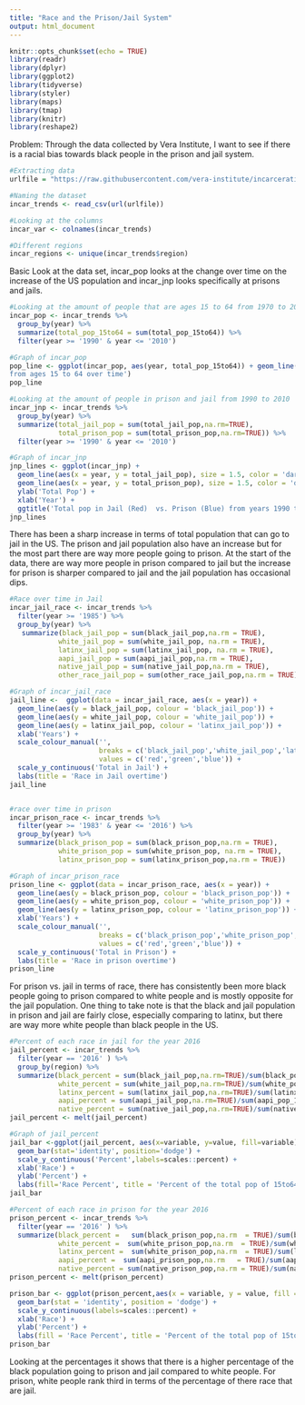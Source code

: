 ```yaml
---
title: "Race and the Prison/Jail System"
output: html_document
---
```


```r
knitr::opts_chunk$set(echo = TRUE)
library(readr)
library(dplyr)
library(ggplot2)
library(tidyverse)
library(styler)
library(maps)
library(tmap)
library(knitr)
library(reshape2)
```

Problem:
Through the data collected by Vera Institute, I want to see if there is a racial bias towards black people in the
prison and jail system. 


```r
#Extracting data
urlfile = "https://raw.githubusercontent.com/vera-institute/incarceration-trends/master/incarceration_trends.csv"

#Naming the dataset
incar_trends <- read_csv(url(urlfile))

#Looking at the columns
incar_var <- colnames(incar_trends)

#Different regions
incar_regions <- unique(incar_trends$region)
```


Basic Look at the data set,
incar_pop looks at the change over time on the increase of the US population
and incar_jnp looks specifically at prisons and jails. 
```r
#Looking at the amount of people that are ages 15 to 64 from 1970 to 2010
incar_pop <- incar_trends %>%
  group_by(year) %>%
  summarize(total_pop_15to64 = sum(total_pop_15to64)) %>%
  filter(year >= '1990' & year <= '2010')

#Graph of incar_pop
pop_line <- ggplot(incar_pop, aes(year, total_pop_15to64)) + geom_line(color = 'darkgreen', size = 1.5) + labs(x = 'Year', y = 'Total Pop') + ggtitle ('Total population
from ages 15 to 64 over time')
pop_line

#Looking at the amount of people in prison and jail from 1990 to 2010
incar_jnp <- incar_trends %>%
  group_by(year) %>%
  summarize(total_jail_pop = sum(total_jail_pop,na.rm=TRUE), 
            total_prison_pop = sum(total_prison_pop,na.rm=TRUE)) %>%
  filter(year >= '1990' & year <= '2010')

#Graph of incar_jnp
jnp_lines <- ggplot(incar_jnp) + 
  geom_line(aes(x = year, y = total_jail_pop), size = 1.5, color = 'darkred') +
  geom_line(aes(x = year, y = total_prison_pop), size = 1.5, color = 'darkblue') +
  ylab('Total Pop') +
  xlab('Year') +
  ggtitle('Total pop in Jail (Red)  vs. Prison (Blue) from years 1990 to 2010') 
jnp_lines
```


There has been a sharp increase in terms of total population that can go to jail in the US. The prison and jail population also have an increase but for the most part there are way more people going to prison. At the start of the data, there are way more people in prison compared to jail but the increase for prison is sharper compared to jail and the jail population has occasional dips. 



```r
#Race over time in Jail
incar_jail_race <- incar_trends %>%
  filter(year >= '1985') %>%
  group_by(year) %>% 
   summarize(black_jail_pop = sum(black_jail_pop,na.rm = TRUE),
            white_jail_pop = sum(white_jail_pop, na.rm = TRUE),
            latinx_jail_pop = sum(latinx_jail_pop, na.rm = TRUE),
            aapi_jail_pop = sum(aapi_jail_pop,na.rm = TRUE),
            native_jail_pop = sum(native_jail_pop,na.rm = TRUE),
            other_race_jail_pop = sum(other_race_jail_pop,na.rm = TRUE))

#Graph of incar_jail_race
jail_line <-  ggplot(data = incar_jail_race, aes(x = year)) +
  geom_line(aes(y = black_jail_pop, colour = 'black_jail_pop')) +
  geom_line(aes(y = white_jail_pop, colour = 'white_jail_pop')) +
  geom_line(aes(y = latinx_jail_pop, colour = 'latinx_jail_pop')) +
  xlab('Years') +
  scale_colour_manual('',  
                      breaks = c('black_jail_pop','white_jail_pop','latinx_jail_pop'),
                      values = c('red','green','blue')) +
  scale_y_continuous('Total in Jail') +
  labs(title = 'Race in Jail overtime')
jail_line


#race over time in prison
incar_prison_race <- incar_trends %>%
  filter(year >= '1983' & year <= '2016') %>%
  group_by(year) %>%
  summarize(black_prison_pop = sum(black_prison_pop,na.rm = TRUE),
            white_prison_pop = sum(white_prison_pop, na.rm = TRUE),
            latinx_prison_pop = sum(latinx_prison_pop,na.rm = TRUE))

#Graph of incar_prison_race
prison_line <- ggplot(data = incar_prison_race, aes(x = year)) +
  geom_line(aes(y = black_prison_pop, colour = 'black_prison_pop')) +
  geom_line(aes(y = white_prison_pop, colour = 'white_prison_pop')) +
  geom_line(aes(y = latinx_prison_pop, colour = 'latinx_prison_pop')) +
  xlab('Years') + 
  scale_colour_manual('',  
                      breaks = c('black_prison_pop','white_prison_pop','latinx_prison_pop'),
                      values = c('red','green','blue')) +
  scale_y_continuous('Total in Prison') +
  labs(title = 'Race in prison overtime')
prison_line
```


For prison vs. jail in terms of race, there has consistently been more black people going to prison compared to white people and is mostly opposite for the jail population. One thing to take note is that the black and jail population in prison and jail are fairly close, especially comparing to latinx, but there are way more white people than black people in the US. 

```r
#Percent of each race in jail for the year 2016
jail_percent <- incar_trends %>%
  filter(year == '2016' ) %>% 
  group_by(region) %>%
  summarize(black_percent = sum(black_jail_pop,na.rm=TRUE)/sum(black_pop_15to64,na.rm = TRUE),
            white_percent = sum(white_jail_pop,na.rm=TRUE)/sum(white_pop_15to64,na.rm = TRUE),
            latinx_percent = sum(latinx_jail_pop,na.rm=TRUE)/sum(latinx_pop_15to64,na.rm = TRUE), 
            aapi_percent = sum(aapi_jail_pop,na.rm=TRUE)/sum(aapi_pop_15to64,na.rm=TRUE),
            native_percent = sum(native_jail_pop,na.rm=TRUE)/sum(native_pop_15to64,na.rm=TRUE)) 
jail_percent <- melt(jail_percent)

#Graph of jail_percent
jail_bar <-ggplot(jail_percent, aes(x=variable, y=value, fill=variable)) +
  geom_bar(stat='identity', position='dodge') + 
  scale_y_continuous('Percent',labels=scales::percent) + 
  xlab('Race') + 
  ylab('Percent') + 
  labs(fill='Race Percent', title = 'Percent of the total pop of 15to64 for each race that are in Jail')
jail_bar

#Percent of each race in prison for the year 2016
prison_percent <- incar_trends %>% 
  filter(year == '2016' ) %>%
  summarize(black_percent =   sum(black_prison_pop,na.rm  = TRUE)/sum(black_pop_15to64,na.rm=TRUE),
            white_percent =  sum(white_prison_pop,na.rm  = TRUE)/sum(white_pop_15to64,na.rm=TRUE),
            latinx_percent =  sum(white_prison_pop,na.rm  = TRUE)/sum(latinx_pop_15to64,na.rm=TRUE),
            aapi_percent =  sum(aapi_prison_pop,na.rm   = TRUE)/sum(aapi_pop_15to64,na.rm=TRUE),
            native_percent = sum(native_prison_pop,na.rm = TRUE)/sum(native_pop_15to64,na.rm=TRUE))
prison_percent <- melt(prison_percent)

prison_bar <- ggplot(prison_percent,aes(x = variable, y = value, fill = variable)) + 
  geom_bar(stat = 'identity', position = 'dodge') + 
  scale_y_continuous(labels=scales::percent) +
  xlab('Race') +
  ylab('Percent') +
  labs(fill = 'Race Percent', title = 'Percent of the total pop of 15to64 for each race that are in Prison')
prison_bar
```


Looking at the percentages it shows that there is a higher percentage of the black population going to prison and jail compared to white people. For prison, white people rank third in terms of the percentage of there race that are jail. 





